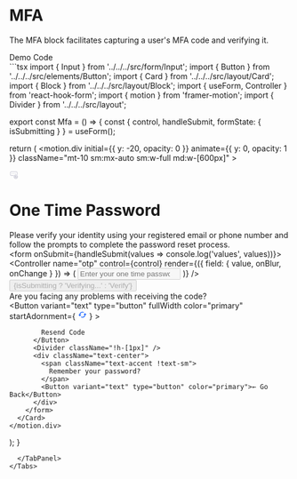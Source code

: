 
<Meta title="Blocks/Authentication/MFA" />

# MFA
The MFA block facilitates capturing a user's MFA code and verifying it.

<Tabs direction="rtl">
  <TabList>
    <Tab>
      Demo
    </Tab>
    <Tab>
      Code
    </Tab>
  </TabList>
  <TabPanel>
    <div className="flex flex-col border justify-center items-center min-h-[840px] border-gray-700">
      <div className="min-w-[600px] flex justify-center items-center">
        <Mfa />
      </div>
    </div>
  </TabPanel>
  <TabPanel>
```tsx
import { Input } from '../../../src/form/Input';
import { Button } from '../../../src/elements/Button';
import { Card } from '../../../src/layout/Card';
import { Block } from '../../../src/layout/Block';
import { useForm, Controller } from 'react-hook-form';
import { motion } from 'framer-motion';
import { Divider } from '../../../src/layout';

export const Mfa = () => {
  const { control, handleSubmit, formState: { isSubmitting } } = useForm();

  return (
    <motion.div
      initial={{ y: -20, opacity: 0 }}
      animate={{ y: 0, opacity: 1 }}
      className="mt-10 sm:mx-auto sm:w-full md:w-[600px]"
    >
      <Card className="w-full">
        <div className="flex flex-col items-center justify-center pt-2 pb-5 text-center">
          <div className="border border-surface p-2">
            <svg width="16" height="16" viewBox="0 0 16 16" fill="none" xmlns="http://www.w3.org/2000/svg">
              <path d="M3.49998 2C2.30665 2 1.33331 2.97333 1.33331 4.16667V7.83333C1.33331 9.02667 2.30665 10 3.49998 10H7.66665C7.81665 9.64 8.01324 9.30333 8.25323 9H3.49998C2.85665 9 2.33331 8.47667 2.33331 7.83333V4.16667C2.33331 3.52333 2.85665 3 3.49998 3H12.5C13.1433 3 13.6666 3.52333 13.6666 4.16667V7.82357C13.9966 7.99357 14.3035 8.20971 14.5768 8.45638C14.6335 8.25971 14.6666 8.05 14.6666 7.83333V4.16667C14.6666 2.97333 13.6933 2 12.5 2H3.49998ZM4.99998 5.33333C4.82317 5.33333 4.6536 5.40357 4.52858 5.5286C4.40355 5.65362 4.33331 5.82319 4.33331 6C4.33331 6.17681 4.40355 6.34638 4.52858 6.4714C4.6536 6.59643 4.82317 6.66667 4.99998 6.66667C5.17679 6.66667 5.34636 6.59643 5.47138 6.4714C5.59641 6.34638 5.66665 6.17681 5.66665 6C5.66665 5.82319 5.59641 5.65362 5.47138 5.5286C5.34636 5.40357 5.17679 5.33333 4.99998 5.33333ZM7.99998 5.33333C7.82317 5.33333 7.6536 5.40357 7.52858 5.5286C7.40355 5.65362 7.33331 5.82319 7.33331 6C7.33331 6.17681 7.40355 6.34638 7.52858 6.4714C7.6536 6.59643 7.82317 6.66667 7.99998 6.66667C8.17679 6.66667 8.34636 6.59643 8.47138 6.4714C8.59641 6.34638 8.66665 6.17681 8.66665 6C8.66665 5.82319 8.59641 5.65362 8.47138 5.5286C8.34636 5.40357 8.17679 5.33333 7.99998 5.33333ZM11 5.33333C10.8232 5.33333 10.6536 5.40357 10.5286 5.5286C10.4036 5.65362 10.3333 5.82319 10.3333 6C10.3333 6.17681 10.4036 6.34638 10.5286 6.4714C10.6536 6.59643 10.8232 6.66667 11 6.66667C11.1768 6.66667 11.3464 6.59643 11.4714 6.4714C11.5964 6.34638 11.6666 6.17681 11.6666 6C11.6666 5.82319 11.5964 5.65362 11.4714 5.5286C11.3464 5.40357 11.1768 5.33333 11 5.33333ZM11.6666 8C9.64165 8 7.99998 9.64167 7.99998 11.6667C7.99998 13.6917 9.64165 15.3333 11.6666 15.3333C13.6916 15.3333 15.3333 13.6917 15.3333 11.6667C15.3333 9.64167 13.6916 8 11.6666 8ZM11.6666 9.33333C12.308 9.33333 12.903 9.60163 13.3333 10.043V9.66667C13.3333 9.48267 13.4823 9.33333 13.6666 9.33333C13.851 9.33333 14 9.48267 14 9.66667V11C14 11.184 13.851 11.3333 13.6666 11.3333H12.3333C12.149 11.3333 12 11.184 12 11C12 10.816 12.149 10.6667 12.3333 10.6667H12.987C12.6786 10.2573 12.1963 10 11.6666 10C10.7476 10 9.99998 10.7477 9.99998 11.6667C9.99998 12.5857 10.7476 13.3333 11.6666 13.3333C12.37 13.3333 13.001 12.887 13.2363 12.2227C13.2976 12.049 13.4878 11.9579 13.6614 12.0195C13.8351 12.0812 13.9262 12.2713 13.8646 12.4447C13.5356 13.375 12.652 14 11.6666 14C10.3803 14 9.33331 12.9533 9.33331 11.6667C9.33331 10.38 10.3803 9.33333 11.6666 9.33333Z" fill="#C9C9D6"/>
            </svg>
          </div>
          <h1 className="!mt-2 !mb-0">One Time Password</h1>
          <div className="text-accent">Please verify your identity using your registered email or phone number and follow the prompts to complete the password reset process.</div>
        </div>
        <form onSubmit={handleSubmit(values => console.log('values', values))}>
          <Block>
            <Controller
              name="otp"
              control={control}
              render={({ field: { value, onBlur, onChange } }) => (
                <Input
                  name="otp"
                  disabled={isSubmitting}
                  value={value}
                  autoFocus
                  placeholder="Enter your one time password"
                  type="number"
                  onChange={onChange}
                  onBlur={onBlur}
                />
              )}
            />
          </Block>
          <Button
            type="submit"
            fullWidth
            variant="filled"
            color="primary"
            className="mt-5"
            disabled={isSubmitting}
          >
            {isSubmitting ? 'Verifying...' : 'Verify'}
          </Button>
          <div className="text-center text-accent !text-sm !mt-5">
            Are you facing any problems with receiving the code?
          </div>
          <Button variant="text" type="button" fullWidth color="primary"
            startAdornment={
              <svg width="17" height="16" viewBox="0 0 17 16" fill="none" xmlns="http://www.w3.org/2000/svg">
                <path d="M13.1667 5.33335L10.5 8.00002H12.5C12.5 10.2067 10.7067 12 8.50002 12C7.82669 12 7.18669 11.8334 6.63335 11.5334L5.66002 12.5067C6.48002 13.0267 7.45335 13.3334 8.50002 13.3334C11.4467 13.3334 13.8334 10.9467 13.8334 8.00002H15.8334L13.1667 5.33335ZM4.50002 8.00002C4.50002 5.79335 6.29335 4.00002 8.50002 4.00002C9.17335 4.00002 9.81335 4.16669 10.3667 4.46669L11.34 3.49335C10.52 2.97335 9.54669 2.66669 8.50002 2.66669C5.55335 2.66669 3.16669 5.05335 3.16669 8.00002H1.16669L3.83335 10.6667L6.50002 8.00002H4.50002Z" fill="#105EFF"/>
              </svg>
            }
          >

            Resend Code
          </Button>
          <Divider className="!h-[1px]" />
          <div className="text-center">
            <span className="text-accent !text-sm">
              Remember your password?
            </span>
            <Button variant="text" type="button" color="primary">← Go Back</Button>
          </div>
        </form>
      </Card>
    </motion.div>
  );
}
```
  </TabPanel>
</Tabs>
